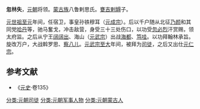 '''忽林失'''，[[元朝|元朝]]将领。[[蒙古族|蒙古族]]八鲁剌思氏。[[甕吉剌䚟|甕吉剌䚟]]子。

[[元世祖|元世祖]][[至元_(元世祖)|至元]]年间，任宿卫，事皇孙铁穆耳（[[元成宗|元成宗]]）。后以千户随从北征[[乃颜|乃颜]]和其同党[[哈丹秃鲁干|哈丹]]等，驰马奮戈，冲击敌营，身受三十三处伤口，以功受[[忽必烈|忽必烈]]汗赏赐，领太府监。之后从宁王[[阔阔出|阔阔出]]、海山（[[元武宗|元武宗]]）出战[[海都|海都]]、[[笃哇|笃哇]]。以功拜翰林承旨。旋改万户，大战斡罗思、[[察八儿|察八儿]]。[[元武宗|元武宗]][[至大|至大]]年间，被拜为[[司徒|司徒]]，之后又出仕[[元仁宗|元仁宗]]。
==参考文献==
* 《[[元史|元史]]·卷135》
[[分类:元朝司徒|分类:元朝司徒]]
[[分类:元朝军事人物|分类:元朝军事人物]]
[[分类:元朝蒙古人|分类:元朝蒙古人]]